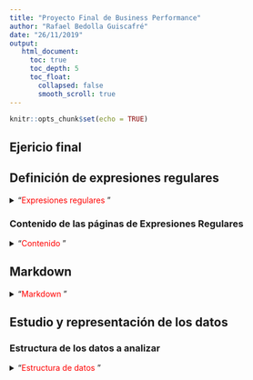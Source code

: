 ```yaml
---
title: "Proyecto Final de Business Performance"
author: "Rafael Bedolla Guiscafré"
date: "26/11/2019"
output:
   html_document:
     toc: true                  
     toc_depth: 5 
     toc_float:
       collapsed: false
       smooth_scroll: true
--- 
```


```r
knitr::opts_chunk$set(echo = TRUE)
```

## **Ejericio final**

## Definición de expresiones regulares 

<details>
<summary>"<span style="color:red">Expresiones regulares </span>"</summary>

<div style="text-align: justify">

Las expresiones regulares son una secuencia de caracteres que conforma un patrón de búsqueda. También son conocidas como regex o regexp,3 por su contracción de las palabras inglesas regular expression. Son principalmente utilizadas para la búsqueda de patrones de cadenas de caracteres u operaciones de sustituciones.

En esta sección se van a analizar dos distintas páginas que hablen sobre las expresiones regulares.

En la página [Rpubs]( http://rpubs.com/ydmarinb/429756) nos habla desde un inicio los puntos básicos y necesarios para entender lo que son las expresiones regulares mencionando que las expresiones regulares se construyen utilizando los operadores unión, concatenación y clausura de kleene(operación que se aplica y representa el conjunto de las cadenas que se pueden formar).Tomando en cuenta los cuantificadores, la alternación, la agrupación, barra invertida, el signo de admiración, meta caracteres especiales; nos da ejemplos de cómo ir implementado en R y al final como reemplazar el patrón. Le doy una buena valoración, aunque falta contenido y una mejor explicación de cómo se utilizan. 

Por otro lado en la otra página de [adictos al trabajo web](https://www.adictosaltrabajo.com/2015/01/29/regexsam/) podemos observar a diferencia que la primera, esta tiene una manera básica y simple de entender y de usar las expresiones; dando una breve introducción del uso por lo cual muestra una lista muy completa de elementos básicos para la creación de las expresiones regulares.

<div/> 
</details>

### Contenido de las páginas de Expresiones Regulares 

<details>
<summary>"<span style="color:red">Contenido </span>"</summary>

<div style="text-align: justify">

Las dos páginas tienen puntos muy exactos sobre algunos puntos importantes que se deben de considerar para tomar en cuenta en estas páginas son los siguientes:

-Crear una expresión regular 
-Comprobar textos 
-Caracteres especiales
-Cuantificadores
-Modificadores
-Métodos de Reg Exp
-Métodos de String
-Propiedades de RegExp
-Expresiones regulares habituales

Le doy una buena valoración a las dos páginas, pero comparando la primera [Rpubs] puedo decir que tiene un gran contenido y buena explicación pero para una persona que tiene mejor entendimiento sobe R ya que resume muchas cosas y explica en un grado elevado para personan con conocimientos; a su vez [adictos al trabajo] es una página básica para que te ayude a entender lo básico y recordarle a las personas que llegaron a entender y a utilizar las expresiones regulares.
Es por eso que la primera es mejor para los que tienen un mínimo de conocimiento de las expresiones y la segunda es de gran apoyo para empezar a aprender o retomar lo que alguna vez se vio y se olvido.

<div/> 
</details>

## Markdown 

<details>
<summary>"<span style="color:red">Markdown </span>"</summary>

<div style="text-align: justify">

Rmarkdown permite la creación de informes estáticos que combinan texto con código y resultados, gráficos incluídos, generados con R. Aprender Rmarkdown implica aprender dos cosas distintas:

Markdown, un formato para escribir documentos simples en modo texto. Tiene la ventaja de ser fácilmente legible por humanos pero, a la vez, procesable programáticamente para volcarlos en otros formatos: pdf, html, etc.

En [R ejemplo](https://www.earthdatascience.org/courses/earth-analytics/document-your-science/intro-to-the-rmarkdown-format-and-knitr/) podemos observar que es un simple tutorial en que te va llevando paso a paso para crear un archivo y lo representara en HTML, en el que se establecen objetivos de aprendizaje básicos, simples y necesarios para lograr crear informes combinados.

En esta página de [rpubs](http://www.rpubs.com/JohanMarin/Rmarkdown)da un breve resumen sobre el uso del Markdown para poder empezar a crear tu primer archivo, en el cual se tiene un resumen directo sobre qué es y se va directo a la estructura de un documento en HTML.

La comparación de estas dos páginas es mínima ya que las dos son muy concisas sobre la aplicación de un R Markdown, a las doy des doy una gran valoración ya que llevan un buen orden sobre el cómo ir aplicando para poder realizar un documento, la única diferencia que puedo encontrar es que en la primera página te da al final en ejercicio a realizar para que uno pueda practicar y eso siempre es bueno para tener un mejor entendimiento.



<div/> 
</details>

## Estudio y representación de los datos

### Estructura de los datos a analizar 

<details>
<summary>"<span style="color:red">Estructura de datos </span>"</summary>

Se va a hacer un análisis de un conjunto de bases de datos sobre la población mundial 
```r

Poblacion<- read.csv("Poblacion_mundial.csv", sep = ",")
library(ggplot2)

Poblacion2<- read.table( file = "Poblacion_mundial.csv", 
                  header = TRUE,
                  sep = ",",
                  dec = ".",
                  encoding = "UTF-8",
                  stringsAsFactors = FALSE )
summary(Poblacion)

ggplot(data = Poblacion, aes(x=PopTotal,y= Time)) +
    geom_point() 
    
    

```

Según <https://es.wikipedia.org/wiki/Poblaci%C3%B3n_mundial> la población mundial va en aumento y según las estimaciones de la ONU el año 2008, cada minuto nacen entre 323 y 358 bebés en todo el mundo y los países más poblados por continente son y las ciudades más pobladas por continente son:

TABLA




![Población](https://www.lavanguardia.com/r/GODO/LV/p4/WebPrint/2017/05/07/DIN03A07_CAS.jpg)



<details>




## Conclusión 

<details>
<summary>"<span style="color:red">Conclusión </span>"</summary>

Este proyecto final es un pequeño trabajo en el cual demostramos gracias a la herramienta de R Markdow un poco de lo aprendido en la materia de Business Performance en la cual aprendimos expresiones regulares y comandos para poder programar libremente, manejar bases de datos y poder hacer análisis estadísticos impartida por [Carlos J. Gil Bellosta](https://www.linkedin.com/in/carlos-j-gil-bellosta-9b02291/)
